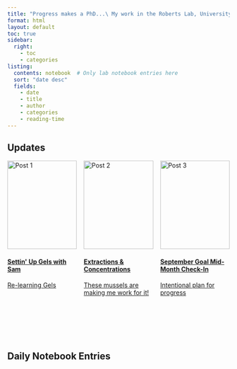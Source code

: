 ```yaml
---
title: "Progress makes a PhD...\ My work in the Roberts Lab, University of Washington"
format: html
layout: default
toc: true
sidebar:
  right:
    - toc
    - categories
listing:
  contents: notebook  # Only lab notebook entries here
  sort: "date desc"
  fields: 
    - date
    - title
    - author
    - categories
    - reading-time
---
```


## Updates
```{=html}
<div class="card-grid" style="display: flex; gap: 1rem; flex-wrap: wrap;">

  <div class="card" style="flex: 1; max-width: 300px; min-height: 400px; display: flex; flex-direction: column; justify-content: space-between;">
    <a href="updates/post20240828.qmd"> 
      <img src="images/gel.png" alt="Post 1" style="width: 100%; height: 200px; object-fit: cover;"/> <!-- Image scaled to fit -->
      <div>
        <h4><b>Settin' Up Gels with Sam</b></h4>
        <p>Re-learning Gels</p>
      </div>
    </a>
  </div>

  <div class="card" style="flex: 1; max-width: 300px; min-height: 400px; display: flex; flex-direction: column; justify-content: space-between;">
    <a href="updates/post20240829.qmd"> 
      <img src="images/tubes.jpeg" alt="Post 2" style="width: 100%; height: 200px; object-fit: cover;"/> <!-- Image scaled to fit -->
      <div>
        <h4><b>Extractions & Concentrations</b></h4>
        <p>These mussels are making me work for it!</p>
      </div>
    </a>
  </div>

  <div class="card" style="flex: 1; max-width: 300px; min-height: 400px; display: flex; flex-direction: column; justify-content: space-between;">
    <a href="updates/post20240917.qmd"> 
      <img src="images/chiton.png" alt="Post 3" style="width: 100%; height: 200px; object-fit: cover;"/> <!-- Image scaled to fit -->
      <div>
        <h4><b>September Goal Mid-Month Check-In</b></h4>
        <p>Intentional plan for progress</p>
      </div>
    </a>
  </div>

</div>

```

## Daily Notebook Entries

<!-- The listing feature will automatically generate the list of posts -->
